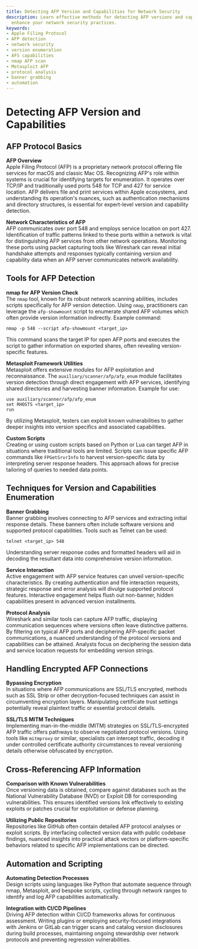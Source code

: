 ```yaml
---
title: Detecting AFP Version and Capabilities for Network Security
description: Learn effective methods for detecting AFP versions and capabilities to
  enhance your network security practices.
keywords:
- Apple Filing Protocol
- AFP detection
- network security
- version enumeration
- AFS capabilities
- nmap AFP scan
- Metasploit AFP
- protocol analysis
- banner grabbing
- automation
---
```


# Detecting AFP Version and Capabilities

## AFP Protocol Basics

**AFP Overview**  
Apple Filing Protocol (AFP) is a proprietary network protocol offering file services for macOS and classic Mac OS. Recognizing AFP's role within systems is crucial for identifying targets for enumeration. It operates over TCP/IP and traditionally used ports 548 for TCP and 427 for service location. AFP delivers file and print services within Apple ecosystems, and understanding its operation's nuances, such as authentication mechanisms and directory structures, is essential for expert-level version and capability detection. 

**Network Characteristics of AFP**  
AFP communicates over port 548 and employs service location on port 427. Identification of traffic patterns linked to these ports within a network is vital for distinguishing AFP services from other network operations. Monitoring these ports using packet capturing tools like Wireshark can reveal initial handshake attempts and responses typically containing version and capability data when an AFP server communicates network availability.

## Tools for AFP Detection

**nmap for AFP Version Check**  
The `nmap` tool, known for its robust network scanning abilities, includes scripts specifically for AFP version detection. Using `nmap`, practitioners can leverage the `afp-showmount` script to enumerate shared AFP volumes which often provide version information indirectly. Example command:  
```
nmap -p 548 --script afp-showmount <target_ip>
```
This command scans the target IP for open AFP ports and executes the script to gather information on exported shares, often revealing version-specific features.

**Metasploit Framework Utilities**  
Metasploit offers extensive modules for AFP exploitation and reconnaissance. The `auxiliary/scanner/afp/afp_enum` module facilitates version detection through direct engagement with AFP services, identifying shared directories and harvesting banner information. Example for use:  
```
use auxiliary/scanner/afp/afp_enum
set RHOSTS <target_ip>
run
```
By utilizing Metasploit, testers can exploit known vulnerabilities to gather deeper insights into version specifics and associated capabilities.

**Custom Scripts**  
Creating or using custom scripts based on Python or Lua can target AFP in situations where traditional tools are limited. Scripts can issue specific AFP commands like `FPGetSrvrInfo` to harvest version-specific data by interpreting server response headers. This approach allows for precise tailoring of queries to needed data points.

## Techniques for Version and Capabilities Enumeration

**Banner Grabbing**  
Banner grabbing involves connecting to AFP services and extracting initial response details. These banners often include software versions and supported protocol capabilities. Tools such as Telnet can be used:
```
telnet <target_ip> 548
```
Understanding server response codes and formatted headers will aid in decoding the resultant data into comprehensive version information.

**Service Interaction**  
Active engagement with AFP service features can unveil version-specific characteristics. By creating authentication and file interaction requests, strategic response and error analysis will divulge supported protocol features. Interactive engagement helps flush out non-banner, hidden capabilities present in advanced version installments.

**Protocol Analysis**  
Wireshark and similar tools can capture AFP traffic, displaying communication sequences where versions often leave distinctive patterns. By filtering on typical AFP ports and deciphering AFP-specific packet communications, a nuanced understanding of the protocol versions and capabilities can be attained. Analysts focus on deciphering the session data and service location requests for embedding version strings.

## Handling Encrypted AFP Connections

**Bypassing Encryption**  
In situations where AFP communications are SSL/TLS encrypted, methods such as SSL Strip or other decryption-focused techniques can assist in circumventing encryption layers. Manipulating certificate trust settings potentially reveal plaintext traffic or essential protocol details.

**SSL/TLS MITM Techniques**  
Implementing man-in-the-middle (MITM) strategies on SSL/TLS-encrypted AFP traffic offers pathways to observe negotiated protocol versions. Using tools like `mitmproxy` or similar, specialists can intercept traffic, decoding it under controlled certificate authority circumstances to reveal versioning details otherwise obfuscated by encryption.

## Cross-Referencing AFP Information

**Comparison with Known Vulnerabilities**  
Once versioning data is obtained, compare against databases such as the National Vulnerability Database (NVD) or Exploit DB for corresponding vulnerabilities. This ensures identified versions link effectively to existing exploits or patches crucial for exploitation or defense planning.

**Utilizing Public Repositories**  
Repositories like GitHub often contain detailed AFP protocol analyses or exploit scripts. By interfacing collected version data with public codebase findings, nuanced insights into practical attack vectors or platform-specific behaviors related to specific AFP implementations can be directed.

## Automation and Scripting

**Automating Detection Processes**  
Design scripts using languages like Python that automate sequence through nmap, Metasploit, and bespoke scripts, cycling through network ranges to identify and log AFP capabilities automatically.

**Integration with CI/CD Pipelines**  
Driving AFP detection within CI/CD frameworks allows for continuous assessment. Writing plugins or employing security-focused integrations with Jenkins or GitLab can trigger scans and catalog version disclosures during build processes, maintaining ongoing stewardship over network protocols and preventing regression vulnerabilities.